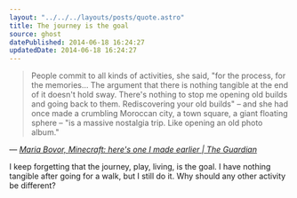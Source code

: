 ```yaml
---
layout: "../../../layouts/posts/quote.astro"
title: The journey is the goal
source: ghost
datePublished: 2014-06-18 16:24:27
updatedDate: 2014-06-18 16:24:27
---
```


> People commit to all kinds of activities, she said, "for the process, for the memories&hellip; The argument that there is nothing tangible at the end of it doesn't hold sway. There's nothing to stop me opening old builds and going back to them. Rediscovering your old builds" – and she had once made a crumbling Moroccan city, a town square, a giant floating sphere – "is a massive nostalgia trip. Like opening an old photo album."

— <cite>[Maria Bovor, _Minecraft: here's one I made earlier | The Guardian_](http://www.theguardian.com/technology/2014/jun/14/minecraft-computer-game-success)</cite>

I keep forgetting that the journey, play, living, is the goal. I have nothing tangible after going for a walk, but I still do it. Why should any other activity be different?
